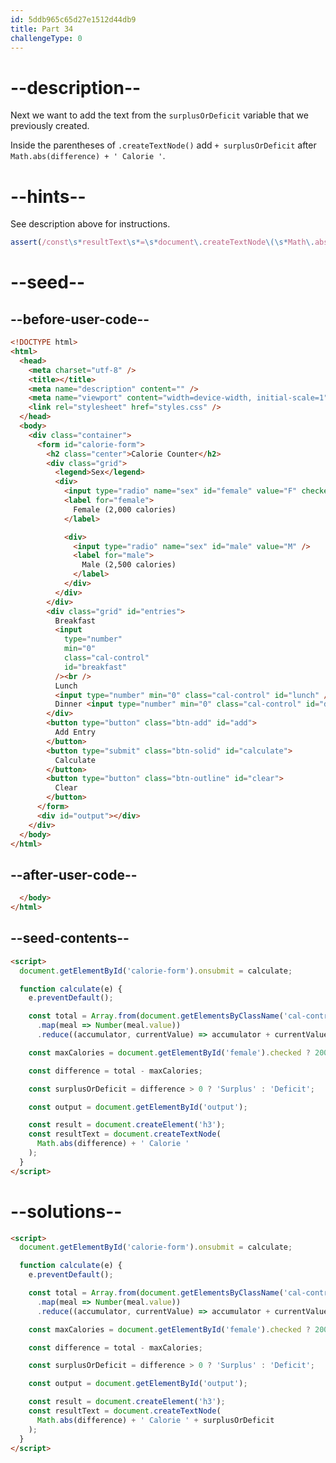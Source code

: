 ```yaml
---
id: 5ddb965c65d27e1512d44db9
title: Part 34
challengeType: 0
---
```


# --description--

Next we want to add the text from the `surplusOrDeficit` variable that we previously created.

Inside the parentheses of `.createTextNode()` add `+ surplusOrDeficit` after `Math.abs(difference) + ' Calorie '`.

# --hints--

See description above for instructions.

```js
assert(/const\s*resultText\s*=\s*document\.createTextNode\(\s*Math\.abs\(\s*difference\s*\)\s*\+\s*[\'\"\`]\s*Calorie\s*[\'\"\`]\s*\+\s*surplusOrDeficit\s*\)/.test(code));
```

# --seed--

## --before-user-code--

```html
<!DOCTYPE html>
<html>
  <head>
    <meta charset="utf-8" />
    <title></title>
    <meta name="description" content="" />
    <meta name="viewport" content="width=device-width, initial-scale=1" />
    <link rel="stylesheet" href="styles.css" />
  </head>
  <body>
    <div class="container">
      <form id="calorie-form">
        <h2 class="center">Calorie Counter</h2>
        <div class="grid">
          <legend>Sex</legend>
          <div>
            <input type="radio" name="sex" id="female" value="F" checked />
            <label for="female">
              Female (2,000 calories)
            </label>

            <div>
              <input type="radio" name="sex" id="male" value="M" />
              <label for="male">
                Male (2,500 calories)
              </label>
            </div>
          </div>
        </div>
        <div class="grid" id="entries">
          Breakfast
          <input
            type="number"
            min="0"
            class="cal-control"
            id="breakfast"
          /><br />
          Lunch
          <input type="number" min="0" class="cal-control" id="lunch" /><br />
          Dinner <input type="number" min="0" class="cal-control" id="dinner" />
        </div>
        <button type="button" class="btn-add" id="add">
          Add Entry
        </button>
        <button type="submit" class="btn-solid" id="calculate">
          Calculate
        </button>
        <button type="button" class="btn-outline" id="clear">
          Clear
        </button>
      </form>
      <div id="output"></div>
    </div>
  </body>
</html>
```

## --after-user-code--

```html
  </body>
</html>
```

## --seed-contents--

```html
<script>
  document.getElementById('calorie-form').onsubmit = calculate;

  function calculate(e) {
    e.preventDefault();

    const total = Array.from(document.getElementsByClassName('cal-control'))
      .map(meal => Number(meal.value))
      .reduce((accumulator, currentValue) => accumulator + currentValue, 0);

    const maxCalories = document.getElementById('female').checked ? 2000 : 2500;

    const difference = total - maxCalories;

    const surplusOrDeficit = difference > 0 ? 'Surplus' : 'Deficit';

    const output = document.getElementById('output');

    const result = document.createElement('h3');
    const resultText = document.createTextNode(
      Math.abs(difference) + ' Calorie '
    );
  }
</script>
```

# --solutions--

```html
<script>
  document.getElementById('calorie-form').onsubmit = calculate;

  function calculate(e) {
    e.preventDefault();

    const total = Array.from(document.getElementsByClassName('cal-control'))
      .map(meal => Number(meal.value))
      .reduce((accumulator, currentValue) => accumulator + currentValue, 0);

    const maxCalories = document.getElementById('female').checked ? 2000 : 2500;

    const difference = total - maxCalories;

    const surplusOrDeficit = difference > 0 ? 'Surplus' : 'Deficit';

    const output = document.getElementById('output');

    const result = document.createElement('h3');
    const resultText = document.createTextNode(
      Math.abs(difference) + ' Calorie ' + surplusOrDeficit
    );
  }
</script>
```
